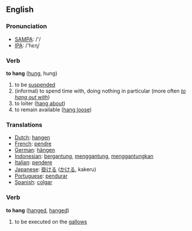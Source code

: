 ==English==

=== Pronunciation ===
*[[w:SAMPA|SAMPA]]: /'/
*[[w:IPA|IPA]]: /'hεɳ/

=== Verb ===

'''to hang''' ([[hung]], hung)

# to be [[suspended]]
#(informal) to spend time with, doing nothing in particular (more often ''[[to hang out with]]'')
#to loiter ([[hang about]])
#to remain available ([[hang loose]])

=== Translations ===
*[[Dutch]]: [[hangen]]
*[[French]]: [[pendre]]
*[[German]]: [[hängen]]
*[[Indonesian]]: [[gantung|bergantung]], [[gantung|menggantung]], [[gantung|menggantungkan]]
*[[Italian]]: [[pendere]]
*[[Japanese]]: [[掛ける]] ([[かける]], kakeru)
*[[Portuguese]]: [[pendurar]]
*[[Spanish]]: [[colgar]]

=== Verb ===

'''to hang''' ([[hanged]], [[hanged]])

# to be executed on the [[gallows]]